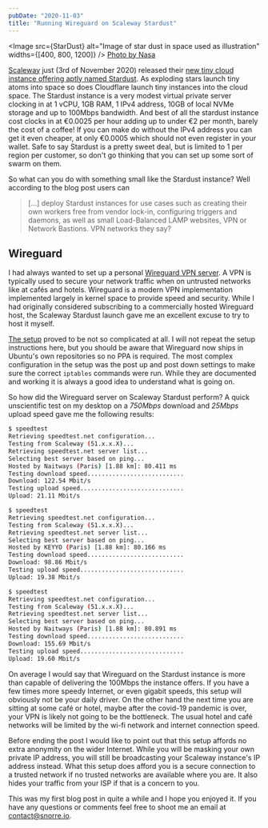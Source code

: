 ```yaml
---
pubDate: "2020-11-03"
title: "Running Wireguard on Scaleway Stardust"
---
```



<Image
  src={StarDust}
  alt="Image of star dust in space used as illustration"
  widths={[400, 800, 1200]}
/>
[Photo by Nasa](https://unsplash.com/photos/-hI5dX2ObAs)

[Scaleway](https://scaleway.com) just (3rd of November 2020) released their [new tiny cloud instance offering aptly named Stardust](https://blog.scaleway.com/a-star-is-born-as-scaleway-launches-stardust-the-worlds-most-cost-effective-cloud-instance/).
As exploding stars launch tiny atoms into space so does Cloudflare launch tiny instances into the cloud space.
The Stardust instance is a very modest virtual private server clocking in at 1 vCPU, 1GB RAM, 1 IPv4 address, 10GB of local NVMe storage and up to 100Mbps bandwidth.
And best of all the stardust instance cost clocks in at €0.0025 per hour adding up to under €2 per month, barely the cost of a coffee!
If you can make do without the IPv4 address you can get it even cheaper, at only €0.0005 which should not even register in your wallet.
Safe to say Stardust is a pretty sweet deal, but is limited to 1 per region per customer, so don't go thinking that you can set up some sort of swarm on them.

So what can you do with something small like the Stardust instance?
Well according to the blog post users can

> [...] deploy Stardust instances for use cases such as creating their own workers free from vendor lock-in, configuring triggers and daemons, as well as small Load-Balanced LAMP websites, VPN or Network Bastions.
> VPN networks they say?

## Wireguard

I had always wanted to set up a personal [Wireguard VPN server](https://www.wireguard.com/).
A VPN is typically used to secure your network traffic when on untrusted networks like at cafés and hotels.
Wireguard is a modern VPN implementation implemented largely in kernel space to provide speed and security.
While I had originally considered subscribing to a commercially hosted Wireguard host, the Scaleway Stardust launch gave me an excellent excuse to try to host it myself.

[The setup](https://www.scaleway.com/en/docs/installing-wireguard-vpn-linux/) proved to be not so complicated at all.
I will not repeat the setup instructions here, but you should be aware that Wireguard now ships in Ubuntu's own repositories so no PPA is required.
The most complex configuration in the setup was the post up and post down settings to make sure the correct `iptables` commands were run.
While they are documented and working it is always a good idea to understand what is going on.

So how did the Wireguard server on Scaleway Stardust perform?
A quick unscientific test on my desktop on a _750Mbps_ download and _25Mbps_ upload speed gave me the following results:

```bash
$ speedtest
Retrieving speedtest.net configuration...
Testing from Scaleway (51.x.x.X)...
Retrieving speedtest.net server list...
Selecting best server based on ping...
Hosted by Naitways (Paris) [1.88 km]: 80.411 ms
Testing download speed...........................
Download: 122.54 Mbit/s
Testing upload speed.............................
Upload: 21.11 Mbit/s

$ speedtest
Retrieving speedtest.net configuration...
Testing from Scaleway (51.x.x.X)...
Retrieving speedtest.net server list...
Selecting best server based on ping...
Hosted by KEYYO (Paris) [1.88 km]: 80.166 ms
Testing download speed...........................
Download: 98.86 Mbit/s
Testing upload speed.............................
Upload: 19.38 Mbit/s

$ speedtest
Retrieving speedtest.net configuration...
Testing from Scaleway (51.x.x.X)...
Retrieving speedtest.net server list...
Selecting best server based on ping...
Hosted by Naitways (Paris) [1.88 km]: 80.891 ms
Testing download speed...........................
Download: 155.69 Mbit/s
Testing upload speed.............................
Upload: 19.60 Mbit/s
```

On average I would say that Wireguard on the Stardust instance is more than capable of delivering the 100Mbps the instance offers.
If you have a few times more speedy Internet, or even gigabit speeds, this setup will obviously not be your daily driver.
On the other hand the next time you are sitting at some café or hotel, maybe after the covid-19 pandemic is over, your VPN is likely not going to be the bottleneck.
The usual hotel and café networks will be limited by the wi-fi network and internet connection speed.

Before ending the post I would like to point out that this setup affords no extra anonymity on the wider Internet.
While you will be masking your own private IP address, you will still be broadcasting your Scaleway instance's IP address instead.
What this setup does afford you is a secure connection to a trusted network if no trusted networks are available where you are.
It also hides your traffic from your ISP if that is a concern to you.

This was my first blog post in quite a while and I hope you enjoyed it.
If you have any questions or comments feel free to shoot me an email at [contact@snorre.io](mailto:contact@snorre.io).
